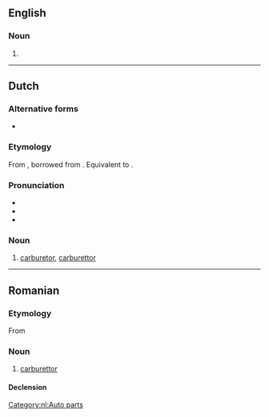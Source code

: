 ==English==

===Noun===
{{head|en|misspelling}}

# {{misspelling of|en|carburetor}}

----

==Dutch==

===Alternative forms===
* {{l|nl|carburateur}}

===Etymology===
From {{m|nl|carburateur}}, borrowed from {{bor|nl|fr|carburateur}}. Equivalent to {{suffix|nl|carbureren|ator}}.

===Pronunciation===
* {{IPA|nl|/kɑr.byˈraː.tɔr/}}
* {{audio|nl|Nl-carburator.ogg|audio}}
* {{hyphenation|nl|car|bu|ra|tor}}

===Noun===
{{nl-noun|m|-:en|pl2=-s|carburatortje}}

# [[carburetor]], [[carburettor]]
#: {{syn|nl|vergasser}}

[[Category:nl:Auto parts]]

----

==Romanian==

===Etymology===
From {{bor|ro|fr|carburateur}}

===Noun===
{{ro-noun|n|carburatoare}}

# [[carburettor]]

====Declension====
{{ro-noun-n}}